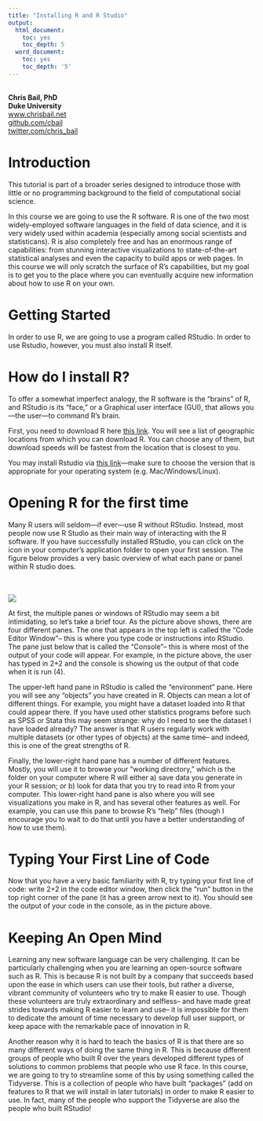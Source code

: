 ```yaml
---
title: "Installing R and R Studio"
output:
  html_document:
    toc: yes
    toc_depth: 5
  word_document:
    toc: yes
    toc_depth: '5'
---
```


<br>
**Chris Bail, PhD**  
**Duke University**  
[www.chrisbail.net](http://www.chrisbail.net)  
[github.com/cbail](https://github.com/cbail)  
[twitter.com/chris_bail](https://twitter.com/chris_bail)  
  


# Introduction

This tutorial is part of a broader series designed to introduce those with little or no programming background to the field of computational social science. 

In this course we are going to use the R software. R is one of the two most widely-employed software languages in the field of data science, and it is very widely used within academia (especially among social scientists and statisticans). R is also completely free and has an enormous range of capabilities: from stunning interactive visualizations to state-of-the-art statistical analyses and even the capacity to build apps or web pages. In this course we will only scratch the surface of R's capabilities, but my goal is to get you to the place where you can eventually acquire new information about how to use R on your own. 



# Getting Started

In order to use R, we are going to use a program called RStudio. In order to use Rstudio, however, you must also install R itself. 


# How do I install R?

To offer a somewhat imperfect analogy, the R software is the "brains" of R, and RStudio is its "face," or a Graphical user interface (GUI), that allows you---the user---to command R's brain. 

First, you need to download R here [this link](https://cran.r-project.org/mirrors.html). You will see a list of geographic locations from which you can download R. You can choose any of them, but download speeds will be fastest from the location that is closest to you.

You may install Rstudio via [this link](https://www.rstudio.com/products/rstudio/download/#download)---make sure to choose the version that is appropriate for your operating system (e.g. Mac/Windows/Linux). 

# Opening R for the first time

Many R users will seldom---if ever---use R without RStudio. Instead, most people now use R Studio as their main way of interacting with the R software. If you have successfully installed RStudio, you can click on the icon in your computer's application folder to open your first session. The figure below provides a very basic overview of what each pane or panel within R studio does.


<br><br> 
![](R Studio Panes.png)

At first, the multiple panes or windows of RStudio may seem a bit intimidating, so let's take a brief tour. As the picture above shows, there are four different panes. The one that appears in the top left is called the "Code Editor Window"-- this is where you type code or instructions into RStudio. The pane just below that is called the "Console"-- this is where most of the output of your code will appear. For example, in the picture above, the user has typed in 2+2 and the console is showing us the output of that code when it is run (4).

The upper-left hand pane in RStudio is called the "environment" pane. Here you will see any "objects" you have created in R. Objects can mean a lot of different things. For example, you might have a dataset loaded into R that could appear there. If you have used other statistics programs before such as SPSS or Stata this may seem strange: why do I need to see the dataset I have loaded already? The answer is that R users regularly work with multiple datasets (or other types of objects) at the same time-- and indeed, this is one of the great strengths of R.

Finally, the lower-right hand pane has a number of different features. Mostly, you will use it to browse your "working directory," which is the folder on your computer where R will either a) save data you generate in your R session; or b) look for data that you try to read into R from your computer. This lower-right hand pane is also where you will see visualizations you make in R, and has several other features as well. For example, you can use this pane to browse R's "help" files (though I encourage you to wait to do that until you have a better understanding of how to use them).

# Typing Your First Line of Code

Now that you have a very basic familiarity with R, try typing your first line of code: write 2+2 in the code editor window, then click the "run" button in the top right corner of the pane (it has a green arrow next to it). You should see the output of your code in the console, as in the picture above. 

# Keeping An Open Mind

Learning any new software language can be very challenging. It can be particularly challenging when you are learning an open-source software such as R. This is because R is not built by a company that succeeds based upon the ease in which users can use their tools, but rather a diverse, vibrant community of volunteers who try to make R easier to use. Though these volunteers are truly extraordinary and selfless-- and have made great strides towards making R easier to learn and use-- it is impossible for them to dedicate the amount of time necessary to develop full user support, or keep apace with the remarkable pace of innovation in R. 

Another reason why it is hard to teach the basics of R is that there are so many different ways of doing the same thing in R. This is because different groups of people who built R over the years developed different types of solutions to common problems that people who use R face. In this course, we are going to try to streamline some of this by using something called the Tidyverse. This is a collection of people who have built "packages" (add on features to R that we will install in later tutorials) in order to make R easier to use. In fact, many of the people who support the Tidyverse are also the people who built RStudio!







